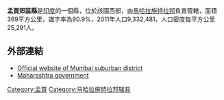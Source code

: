 {{noteTA
|1=zh-hans:马哈拉施特拉; zh-hk:馬哈拉施特拉; zh-tw:馬哈拉什特拉;
}}
'''孟買郊區縣'''是[[印度|印度]]的一個縣，位於該國西部，由[[馬哈拉施特拉邦|馬哈拉施特拉邦]]負責管轄，面積369平方公里，識字率為90.9%，2011年人口9,332,481，人口密度每平方公里25,291人。

==外部連結==
*[http://mumbaisuburban.gov.in/ Official website of Mumbai suburban district]{{Wayback|url=http://mumbaisuburban.gov.in/ |date=20130806072140 }}
*[https://web.archive.org/web/20090310212824/http://mdmu.maharashtra.gov.in/pages/Mumbai/mumbaiplanShow.php Maharashtra government]

{{coord|19|03|N|72|50|E|type:adm3rd_source:itwiki|display=title}}

{{印度行政区划小作品}}
[[Category:孟買|Category:孟買]]
[[Category:马哈拉施特拉邦辖县|Category:马哈拉施特拉邦辖县]]